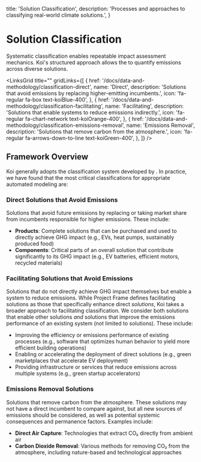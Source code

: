 
  title: 'Solution Classification',
  description:
    'Processes and approaches to classifying real-world climate solutions.',
}

# Solution Classification

<PageInformationalData lastModified={lastModified} />

Systematic classification enables repeatable impact assessment mechanics. Koi's structured approach allows the <InternalLink
  href="/docs/data-and-methodology/koi-engine"
  linkText="Koi Engine"
/> to quantify emissions across diverse solutions.

<LinksGrid 
  title=""
  gridLinks={[
    {
      href: '/docs/data-and-methodology/classification-direct',
      name: 'Direct',
      description: 'Solutions that avoid emissions by replacing higher-emitting incumbents.',
      icon: 'fa-regular fa-box text-koiBlue-400',
    },
    {
      href: '/docs/data-and-methodology/classification-facilitating',
      name: 'Facilitating',
      description: 'Solutions that enable systems to reduce emissions indirectly.',
      icon: 'fa-regular fa-chart-network text-koiOrange-400',
    },
    {
      href: '/docs/data-and-methodology/classification-emissions-removal',
      name: 'Emissions Removal',
      description: 'Solutions that remove carbon from the atmosphere.',
      icon: 'fa-regular fa-arrows-down-to-line text-koiGreen-400',
    },
  ]}
/>

## Framework Overview

Koi generally adopts the classification system developed by <ExternalLink
  url="https://projectframe.how/publications/project-frame-methodology-exec-summary"
  utmContent="classification-overview-link"
  ariaLabel="Project Frame Methodology"
  linkText="Project Frame"
/>. In practice, we have found that the most critical classifications for appropriate automated modeling are:

### Direct Solutions that Avoid Emissions

Solutions that avoid future emissions by replacing or taking market share from incumbents responsible for higher emissions. These include:
- **Products**: Complete solutions that can be purchased and used to directly achieve GHG impact (e.g., EVs, heat pumps, sustainably produced food)
- **Components**: Critical parts of an overall solution that contribute significantly to its GHG impact (e.g., EV batteries, efficient motors, recycled materials)

### Facilitating Solutions that Avoid Emissions

Solutions that do not directly achieve GHG impact themselves but enable a system to reduce emissions. While Project Frame defines facilitating solutions as those that specifically enhance direct *solutions*, Koi takes a broader approach to facilitating classification. We consider both solutions that enable other solutions *and* solutions that improve the emissions performance of an existing system (not limited to solutions). These include:
- Improving the efficiency or emissions performance of existing processes (e.g., software that optimizes human behavior to yield more efficient building operations)
- Enabling or accelerating the deployment of direct solutions (e.g., green marketplaces that accelerate EV deployment)
- Providing infrastructure or services that reduce emissions across multiple systems (e.g., green startup accelerators)

### Emissions Removal Solutions

Solutions that remove carbon from the atmosphere. These solutions may not have a direct incumbent to compare against, but all new sources of emissions should be considered, as well as potential systemic consequences and permanence factors. Examples include:
- **Direct Air Capture**: Technologies that extract CO₂ directly from ambient air
- **Carbon Dioxide Removal**: Various methods for removing CO₂ from the atmosphere, including nature-based and technological approaches
